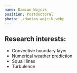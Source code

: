 ```yaml
---
name: Damian Wojcik
position: Postdoctoral
photo: ./damian-wojcik.webp
---
```


## Research interests:

-   Convective boundary layer
-   Numerical weather prediction
-   Squall lines
-   Turbulence
